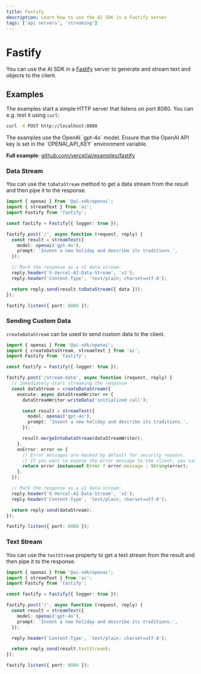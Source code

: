 ```yaml
---
title: Fastify
description: Learn how to use the AI SDK in a Fastify server
tags: ['api servers', 'streaming']
---
```


# Fastify

You can use the AI SDK in a [Fastify](https://fastify.dev/) server to generate and stream text and objects to the client.

## Examples

The examples start a simple HTTP server that listens on port 8080. You can e.g. test it using `curl`:

```bash
curl -X POST http://localhost:8080
```

<Note>
  The examples use the OpenAI `gpt-4o` model. Ensure that the OpenAI API key is
  set in the `OPENAI_API_KEY` environment variable.
</Note>

**Full example**: [github.com/vercel/ai/examples/fastify](https://github.com/vercel/ai/tree/main/examples/fastify)

### Data Stream

You can use the `toDataStream` method to get a data stream from the result and then pipe it to the response.

```ts filename='index.ts'
import { openai } from '@ai-sdk/openai';
import { streamText } from 'ai';
import Fastify from 'fastify';

const fastify = Fastify({ logger: true });

fastify.post('/', async function (request, reply) {
  const result = streamText({
    model: openai('gpt-4o'),
    prompt: 'Invent a new holiday and describe its traditions.',
  });

  // Mark the response as a v1 data stream:
  reply.header('X-Vercel-AI-Data-Stream', 'v1');
  reply.header('Content-Type', 'text/plain; charset=utf-8');

  return reply.send(result.toDataStream({ data }));
});

fastify.listen({ port: 8080 });
```

### Sending Custom Data

`createDataStream` can be used to send custom data to the client.

```ts filename='index.ts' highlight="8-11,18"
import { openai } from '@ai-sdk/openai';
import { createDataStream, streamText } from 'ai';
import Fastify from 'fastify';

const fastify = Fastify({ logger: true });

fastify.post('/stream-data', async function (request, reply) {
  // immediately start streaming the response
  const dataStream = createDataStream({
    execute: async dataStreamWriter => {
      dataStreamWriter.writeData('initialized call');

      const result = streamText({
        model: openai('gpt-4o'),
        prompt: 'Invent a new holiday and describe its traditions.',
      });

      result.mergeIntoDataStream(dataStreamWriter);
    },
    onError: error => {
      // Error messages are masked by default for security reasons.
      // If you want to expose the error message to the client, you can do so here:
      return error instanceof Error ? error.message : String(error);
    },
  });

  // Mark the response as a v1 data stream:
  reply.header('X-Vercel-AI-Data-Stream', 'v1');
  reply.header('Content-Type', 'text/plain; charset=utf-8');

  return reply.send(dataStream);
});

fastify.listen({ port: 8080 });
```

### Text Stream

You can use the `textStream` property to get a text stream from the result and then pipe it to the response.

```ts filename='index.ts' highlight="15"
import { openai } from '@ai-sdk/openai';
import { streamText } from 'ai';
import Fastify from 'fastify';

const fastify = Fastify({ logger: true });

fastify.post('/', async function (request, reply) {
  const result = streamText({
    model: openai('gpt-4o'),
    prompt: 'Invent a new holiday and describe its traditions.',
  });

  reply.header('Content-Type', 'text/plain; charset=utf-8');

  return reply.send(result.textStream);
});

fastify.listen({ port: 8080 });
```
